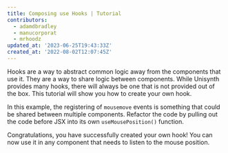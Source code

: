 ```yaml
---
title: Composing use Hooks | Tutorial
contributors:
  - adamdbradley
  - manucorporat
  - mrhoodz
updated_at: '2023-06-25T19:43:33Z'
created_at: '2022-08-02T12:07:45Z'
---
```


Hooks are a way to abstract common logic away from the components that use it. They are a way to share logic between components. While Unisynth provides many hooks, there will always be one that is not provided out of the box. This tutorial will show you how to create your own hook.

In this example, the registering of `mousemove` events is something that could be shared between multiple components. Refactor the code by pulling out the code before JSX into its own `useMousePosition()` function.

Congratulations, you have successfully created your own hook! You can now use it in any component that needs to listen to the mouse position.
